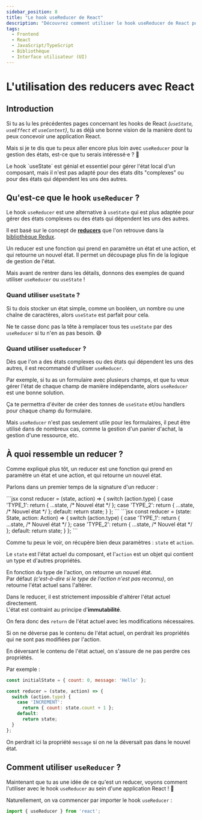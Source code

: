 ```yaml
---
sidebar_position: 8
title: "Le hook useReducer de React"
description: "Découvrez comment utiliser le hook useReducer de React pour gérer l'état de vos composants de manière plus efficace."
tags:
  - Frontend
  - React
  - JavaScript/TypeScript
  - Bibliothèque
  - Interface utilisateur (UI)
---
```



# L'utilisation des reducers avec React

## Introduction

Si tu as lu les précédentes pages concernant les hooks de React _(`useState`, `useEffect` et `useContext`)_, tu as déjà une bonne vision de la manière dont tu peux concevoir une application React.

Mais si je te dis que tu peux aller encore plus loin avec `useReducer` pour la gestion des états, est-ce que tu serais intéressé·e ? 🤔

<Admonition type="quote" title="Pourquoi ? useState ne suffit pas ?">
  Le hook `useState` est génial et essentiel pour gérer l'état local d'un composant, mais il n'est pas adapté pour des états dits "complexes" ou pour des états qui dépendent les uns des autres.
</Admonition>

## Qu'est-ce que le hook `useReducer` ?

Le hook `useReducer` est une alternative à `useState` qui est plus adaptée pour gérer des états complexes ou des états qui dépendent les uns des autres.

Il est basé sur le concept de [**reducers**](https://redux.js.org/tutorials/fundamentals/part-3-state-actions-reducers) que l'on retrouve dans la [bibliothèque Redux](https://redux.js.org).

Un reducer est une fonction qui prend en paramètre un état et une action, et qui retourne un nouvel état. Il permet un découpage plus fin de la logique de gestion de l'état.

Mais avant de rentrer dans les détails, donnons des exemples de quand utiliser `useReducer` ou `useState` !

### Quand utiliser `useState` ?

Si tu dois stocker un état simple, comme un booléen, un nombre ou une chaîne de caractères, alors `useState` est parfait pour cela.

Ne te casse donc pas la tête à remplacer tous tes `useState` par des `useReducer` si tu n'en as pas besoin. 😅

### Quand utiliser `useReducer` ?

Dès que l'on a des états complexes ou des états qui dépendent les uns des autres, il est recommandé d'utiliser `useReducer`.

Par exemple, si tu as un formulaire avec plusieurs champs, et que tu veux gérer l'état de chaque champ de manière indépendante, alors `useReducer` est une bonne solution.

Ça te permettra d'éviter de créer des tonnes de `useState` et/ou handlers pour chaque champ du formulaire.

Mais `useReducer` n'est pas seulement utile pour les formulaires, il peut être utilisé dans de nombreux cas, comme la gestion d'un panier d'achat, la gestion d'une ressource, etc.

## À quoi ressemble un reducer ?

Comme expliqué plus tôt, un reducer est une fonction qui prend en paramètre un état et une action, et qui retourne un nouvel état.

Parlons dans un premier temps de la signature d'un reducer :

<Tabs>
  <TabItem value="js" label="JavaScript">
    ```jsx
    const reducer = (state, action) => {
      switch (action.type) {
        case 'TYPE_1':
          return { ...state, /* Nouvel état */ };
        case 'TYPE_2':
          return { ...state, /* Nouvel état */ };
        default:
          return state;
      }
    };
    ```
  </TabItem>

  <TabItem value="ts" label="TypeScript">
    ```jsx
    const reducer = (state: State, action: Action) => {
      switch (action.type) {
        case 'TYPE_1':
          return { ...state, /* Nouvel état */ };
        case 'TYPE_2':
          return { ...state, /* Nouvel état */ };
        default:
          return state;
      }
    };
    ```
  </TabItem>
</Tabs>

Comme tu peux le voir, on récupère bien deux paramètres : `state` et `action`.

Le `state` est l'état actuel du composant, et l'`action` est un objet qui contient un type et d'autres propriétés.

En fonction du type de l'action, on retourne un nouvel état.  
Par défaut _(c'est-à-dire si le type de l'action n'est pas reconnu)_, on retourne l'état actuel sans l'altérer.

Dans le reducer, il est strictement impossible d'altérer l'état actuel directement.  
L'état est contraint au principe d'**immutabilité**.

On fera donc des `return` de l'état actuel avec les modifications nécessaires.

<Admonition type="quote" title="Pourquoi déverser le contenu de l'état actuel ?">
  Si on ne déverse pas le contenu de l'état actuel, on perdrait les propriétés qui ne sont pas modifiées par l'action.

  En déversant le contenu de l'état actuel, on s'assure de ne pas perdre ces propriétés.

  Par exemple :
  ```jsx
  const initialState = { count: 0, message: 'Hello' };

  const reducer = (state, action) => {
    switch (action.type) {
      case 'INCREMENT':
        return { count: state.count + 1 };
      default:
        return state;
    }
  };
  ```

  On perdrait ici la propriété `message` si on ne la déversait pas dans le nouvel état.
</Admonition>

## Comment utiliser `useReducer` ?

Maintenant que tu as une idée de ce qu'est un reducer, voyons comment l'utiliser avec le hook `useReducer` au sein d'une application React ! 🚀

Naturellement, on va commencer par importer le hook `useReducer` :

```jsx
import { useReducer } from 'react';
```